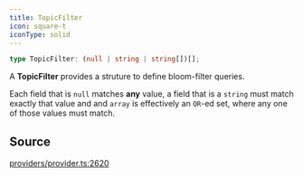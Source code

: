 ```yaml
---
title: TopicFilter
icon: square-t
iconType: solid
---
```


```ts
type TopicFilter: (null | string | string[])[];
```

A **TopicFilter** provides a struture to define bloom-filter queries.

Each field that is `null` matches **any** value, a field that is a `string` must match exactly that value and and
`array` is effectively an `OR`-ed set, where any one of those values must match.

## Source

[providers/provider.ts:2620](https://github.com/dominant-strategies/quais.js/blob/57e1e7d55fa82872759f1060be87264857259141/src/providers/provider.ts#L2620)
